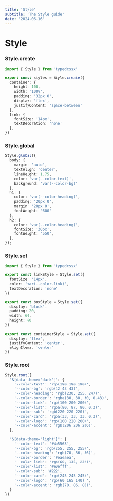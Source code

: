 ```yaml
---
title: 'Style'
subtitle: 'The Style guide'
date: '2024-06-16'
---
```


<TocBot />

# Style

### Style.create
```ts title="style.css.ts"
import { Style } from 'typedcssx'

export const styles = Style.create({
  container: {
    height: 100,
    width: '100%',
    padding: '32px 0',
    display: 'flex',
    justifyContent: 'space-between'
  },
  link: {
    fontSize: '14px',
    textDecoration: 'none'
  },
})
```

### Style.global
```ts title="global.css.ts"
Style.global({
  body: {
    margin: 'auto',
    textAlign: 'center',
    lineHeight: 1.75,
    color: 'var(--color-text)',
    background: 'var(--color-bg)'
  },
  h1: {
    color: 'var(--color-heading)',
    padding: '20px 0',
    margin: '20px 0',
    fontWeight: '600'
  },
  h2: {
    color: 'var(--color-heading)',
    fontSize: '30px',
    fontWeight: '550',
  },
});
  ```

### Style.set

```ts title="style.css.ts"
import { Style } from 'typedcssx'

export const linkStyle = Style.set({
  fontSize: '14px',
  color: 'var(--color-link)',
  textDecoration: 'none'
})

export const boxStyle = Style.set({
  display: 'block',
  padding: 20,
  width: 60,
  height: 60
})

export const containerStyle = Style.set({
  display: 'flex',
  justifyContent: 'center',
  alignItems: 'center'
})
```

  ### Style.root
```ts title="global.css.ts"
Style.root({
  "&[data-theme='dark']": {
    '--color-text': 'rgb(180 180 190)',
    '--color-bg': 'rgb(42 43 43)',
    '--color-heading': 'rgb(230, 255, 247)',
    '--color-border': 'rgba(30, 30, 30, 0.43)',
    '--color-link': 'rgb(100 200 200)',
    '--color-list': 'rgba(80, 87, 80, 0.3)',
    '--color-sub': 'rgb(220 220 220)',
    '--color-card': 'rgba(33, 33, 33, 0.3)',
    '--color-logo': 'rgb(100 220 200)',
    '--color-accent': 'rgb(206 206 206)',
  },

  "&[data-theme='light']": {
    '--color-text': '#4b5563',
    '--color-bg': 'rgb(255, 255, 255)',
    '--color-heading': 'rgb(70, 86, 86)',
    '--color-border': '#eaeaea',
    '--color-link': 'rgb(60, 135, 232)',
    '--color-list': '#e0efff',
    '--color-sub': '#222',
    '--color-card': 'rgb(245 245 245)',
    '--color-logo': 'rgb(60 165 140) ',
    '--color-accent': 'rgb(70, 86, 86)',
  }
})
```